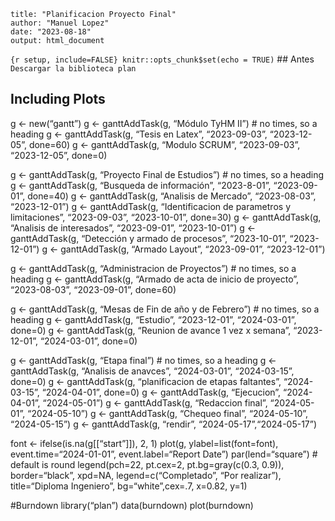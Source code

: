 ```
title: "Planificacion Proyecto Final"
author: "Manuel Lopez"
date: "2023-08-18"
output: html_document
```

```{r setup, include=FALSE} knitr::opts_chunk$set(echo = TRUE)```
## Antes
```Descargar la biblioteca plan```

## Including Plots

g <- new("gantt")
g <- ganttAddTask(g, "Módulo TyHM II") # no times, so a heading
g <- ganttAddTask(g, "Tesis en Latex", "2023-09-03", "2023-12-05", done=60)
g <- ganttAddTask(g, "Modulo SCRUM", "2023-09-03", "2023-12-05", done=0)


g <- ganttAddTask(g, "Proyecto Final de Estudios") # no times, so a heading
g <- ganttAddTask(g, "Busqueda de información", "2023-8-01", "2023-09-01", done=40)
g <- ganttAddTask(g, "Analisis de Mercado", "2023-08-03", "2023-12-01")
g <- ganttAddTask(g, "Identificacion de parametros y limitaciones", "2023-09-03", "2023-10-01", done=30)
g <- ganttAddTask(g, "Analisis de interesados", "2023-09-01", "2023-10-01")
g <- ganttAddTask(g, "Detección y armado de procesos", "2023-10-01", "2023-12-01")
g <- ganttAddTask(g, "Armado Layout", "2023-09-01", "2023-12-01")

g <- ganttAddTask(g, "Administracion de Proyectos") # no times, so a heading
g <- ganttAddTask(g, "Armado de acta de inicio de proyecto", "2023-08-03", "2023-09-01", done=60)


g <- ganttAddTask(g, "Mesas de Fin de año y de Febrero") # no times, so a heading
g <- ganttAddTask(g, "Estudio", "2023-12-01", "2024-03-01", done=0)
g <- ganttAddTask(g, "Reunion de avance 1 vez x semana", "2023-12-01", "2024-03-01", done=0)

g <- ganttAddTask(g, "Etapa final") # no times, so a heading
g <- ganttAddTask(g, "Analisis de anavces", "2024-03-01", "2024-03-15", done=0)
g <- ganttAddTask(g, "planificacion de etapas faltantes", "2024-03-15", "2024-04-01", done=0)
g <- ganttAddTask(g, "Ejecucion", "2024-04-01", "2024-05-01")
g <- ganttAddTask(g, "Redaccion final", "2024-05-01", "2024-05-10")
g <- ganttAddTask(g, "Chequeo final", "2024-05-10", "2024-05-15")
g <- ganttAddTask(g, "rendir", "2024-05-17","2024-05-17")

font <- ifelse(is.na(g[["start"]]), 2, 1)
plot(g, ylabel=list(font=font),
     event.time="2024-01-01", event.label="Report Date")
par(lend="square") # default is round
legend(pch=22, pt.cex=2, pt.bg=gray(c(0.3, 0.9)),
       border="black", xpd=NA,
       legend=c("Completado", "Por realizar"), title="Diploma Ingeniero", bg="white",cex=.7, x=0.82, y=1)



#Burndown
library("plan")
data(burndown)
plot(burndown)

